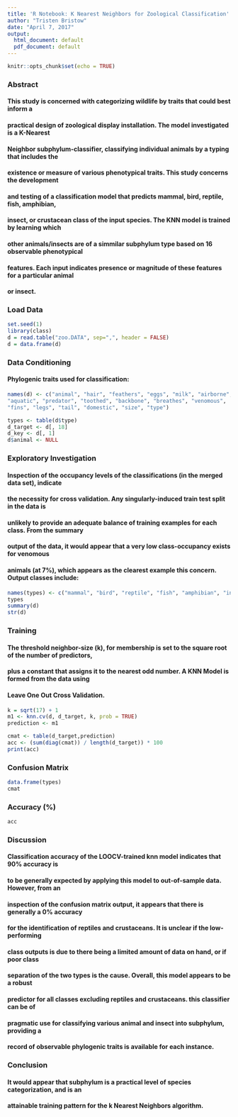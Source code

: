---
title: 'R Notebook: K Nearest Neighbors for Zoological Classification'
author: "Tristen Bristow"
date: "April 7, 2017"
output:
  html_document: default
  pdf_document: default
---

```{r setup, include=FALSE}
knitr::opts_chunk$set(echo = TRUE)
```

###  Abstract
#### This study is concerned with categorizing  wildlife by traits that could best inform a  
#### practical design of zoological display installation. The model investigated is a K-Nearest  
#### Neighbor subphylum-classifier, classifying individual animals by a typing that includes the  
#### existence or measure of various phenotypical traits. This study concerns the development  
#### and testing of a classification model that predicts mammal, bird, reptile, fish, amphibian,  
#### insect, or crustacean class of the input species. The KNN model is trained by learning which  
#### other animals/insects are of a simmilar subphylum type based on 16 observable phenotypical  
#### features. Each input indicates presence or magnitude of these features for a particular animal  
#### or insect.  
### Load Data 
```{r first}
set.seed(1)
library(class)
d = read.table("zoo.DATA", sep=",", header = FALSE)
d = data.frame(d)

```
### Data Conditioning 
#### Phylogenic traits used for classification:
```{r second}
names(d) <- c("animal", "hair", "feathers", "eggs", "milk", "airborne",
"aquatic", "predator", "toothed", "backbone", "breathes", "venomous",
"fins", "legs", "tail", "domestic", "size", "type")

types <- table(d$type)
d_target <- d[, 18]
d_key <- d[, 1]
d$animal <- NULL
```

### Exploratory Investigation  
#### Inspection of the occupancy levels of the classifications (in the merged data set), indicate  
#### the necessity for cross validation. Any singularly-induced train test split in the data is  
#### unlikely to provide an adequate balance of training examples for each class. From the summary  
#### output of the data, it would appear that a very low class-occupancy exists for venomous  
#### animals (at 7%), which appears as the clearest example this concern. Output classes include:  
```{r third}
names(types) <- c("mammal", "bird", "reptile", "fish", "amphibian", "insect", "crustacean")
types
summary(d)
str(d)
```
### Training  
#### The threshold neighbor-size (k), for membership is set to the square root of the number of predictors,  
#### plus a constant that assigns it to the nearest odd number. A KNN Model is formed from the data using  
#### Leave One Out Cross Validation.  
```{r fourth}
k = sqrt(17) + 1
m1 <- knn.cv(d, d_target, k, prob = TRUE)
prediction <- m1

cmat <- table(d_target,prediction)
acc <- (sum(diag(cmat)) / length(d_target)) * 100
print(acc)
```
### Confusion Matrix 
```{r fifth}
data.frame(types)
cmat
```
### Accuracy (%)  
```{r sixth}
acc
```
###  Discussion  
#### Classification accuracy of the LOOCV-trained knn model indicates that 90% accuracy is  
#### to be generally expected by applying this model to out-of-sample data. However, from an  
#### inspection of the confusion matrix output, it appears that there is generally a 0% accuracy  
#### for the identification of reptiles and crustaceans. It is unclear if the low-performing  
#### class outputs is due to there  being a limited amount of data on hand, or if poor class  
#### separation of the two types is the cause. Overall, this model appears to be a robust  
#### predictor for all classes excluding reptiles and crustaceans. this classifier can be of  
#### pragmatic use for classifying various animal and insect into subphylum, providing a  
#### record of observable phylogenic traits is available for each instance.  

### Conclusion  
#### It would appear that subphylum is a practical level of species categorization, and is an  
#### attainable training pattern for the k Nearest Neighbors algorithm.  

